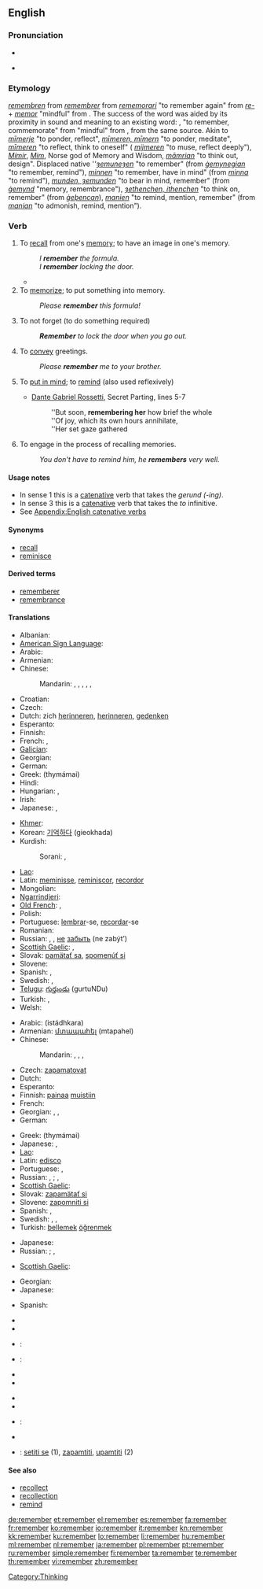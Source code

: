 ==English==

{{rank|American|bad|forward|523|remember|fair|blood|copyright}}

===Pronunciation===
* {{audio|en-us-remember.ogg|Audio (US)}}
* {{audio|En-uk-to remember.ogg|Audio (UK)}}
*: {{rhymes|ɛmbər}}

===Etymology===
{{etyl|enm}} ''[[remembren#Middle English|remembren]]'' from {{etyl|fro}} ''[[remembrer#Old French|remembrer]]'' from {{etyl|LL.}} ''[[rememorari]]'' "to remember again" from ''[[re-]]'' + ''[[memor]]'' "mindful" from {{proto|Indo-European|(s)mer-|to think about, be mindful, remember|lang=}}. The success of the {{fro}} word was aided by its proximity in sound and meaning to an existing {{etyl|gem}} word: {{etyl|ang|-}} {{term|mimorian|lang=ang}}, {{term|mymerian|lang=ang}} "to remember, commemorate" from {{etyl|ang|-}} {{term|mimor|lang=ang}} "mindful" from {{proto|Germanic|mīmr-, maimr-, mimr-|to remember, be mindful|lang=}}, from the same {{proto|Indo-European}} source. Akin to {{etyl|frs|-}} ''[[mimerje|mīmerje]]'' "to ponder, reflect", {{etyl|gml|-}} ''[[mimeren|mīmeren, mīmern]]'' "to ponder, meditate", {{etyl|dum|-}} ''[[mimeren#Middle Dutch|mīmeren]]'' "to reflect, think to oneself" ({{etyl|nld|-}} ''[[mijmeren]]'' "to muse, reflect deeply"), {{etyl|non|-}} ''[[Mímir]]'', ''[[Mim]]'', Norse god of Memory and Wisdom, {{ang}} ''[[mamrian#Old English|māmrian]]'' "to think out, design". Displaced native {{enm}} ''''[[ȝemuneȝen#Middle English|ȝemuneȝen]]'' "to remember" (from {{ang}} ''[[gemynegian#Old English|ġemynegian]]'' "to remember, remind"), {{enm}} ''[[minnen#Middle English|minnen]]'' "to remember, have in mind" (from {{non}} ''[[minna#Old Norse|minna]]'' "to remind"), {{enm}} ''[[ȝemunden#Middle English|munden, ȝemunden]]'' "to bear in mind, remember" (from {{ang}} ''[[gemynd#Old English|ġemynd]]'' "memory, remembrance"), {{enm}} ''[[ȝethenchen#Middle English|ȝethenchen, ithenchen]]'' "to think on, remember" (from {{ang}} ''[[geþencan#Old English|ġeþencan]]''), {{enm}} ''[[manien#Middle English|manien]]'' "to remind, mention, remember" (from {{ang}} ''[[manian#Old English|manian]]'' "to admonish, remind, mention").

===Verb===
{{en-verb}}

# To [[recall]] from one's [[memory]]; to have an image in one's memory.
#: ''I '''remember''' the formula.''
#: ''I '''remember''' locking the door.''
#* {{quote-book|1852|Mrs M.A. Thompson|chapter=The Tutor's Daughter|Graham's American Monthly Magazine of Literature, Art, and Fashion|page=266|url=http://books.google.com/books?id=hdcRAAAAYAAJ&pg=PA266
|passage=In the lightness of my heart I sang catches of songs as my horse gayly bore me along the well-'''remembered''' road.}}
# To [[memorize]]; to put something into memory.
#: ''Please '''remember''' this formula!''
# To not forget (to do something required)
#: '''''Remember''' to lock the door when you go out.''
# To [[convey]] greetings.
#: ''Please '''remember''' me to your brother.''
# {{obsolete}} To [[put in mind]]; to [[remind]] (also used reflexively)
#* [[:w:Dante Gabriel Rossetti|Dante Gabriel Rossetti]], Secret Parting, lines 5-7
#*: ''But soon, '''remembering her''' how brief the whole
#*: ''Of joy, which its own hours annihilate,
#*: ''Her set gaze gathered
# {{intransitive}} To engage in the process of recalling memories.
#: ''You don't have to remind him, he '''remembers''' very well.''

====Usage notes====
* In sense 1 this is a [[catenative]] verb that takes the ''gerund (-ing)''.
* In sense 3 this is a [[catenative]] verb that takes the ''to'' infinitive.
* See [[Appendix:English catenative verbs]]

====Synonyms====
* [[recall]]
* [[reminisce]]

====Derived terms====
* [[rememberer]]
* [[remembrance]]

====Translations====
{{trans-top|to recall from one's memory}}
* Albanian: {{t|sq|kujtoj|xs=Albanian}}
* [[American Sign Language]]: {{tø|ase|OpenA@Sfhead OpenA@BackThumb-ThumbAcross-OpenA@CenterChesthigh-ThumbAcross}}
* Arabic: {{t|ar|تذكر|tr=tadhakkara}}
* Armenian: {{t+|hy|հիշել|tr=hišel}}
* Chinese:
*: Mandarin: {{t|cmn|記得|sc=Hani}}, {{t|cmn|记得|tr=jìde|sc=Hani}}, {{t-|cmn|記憶|sc=Hani}}, {{t-|cmn|记忆|tr=jìyì|sc=Hani}}, {{t-|cmn|回憶|sc=Hani}}, {{t-|cmn|回忆|tr=huíyì|sc=Hani}}
* Croatian: {{t|hr|sjećati se}}
* Czech: {{t-|cs|pamatovat}}
* Dutch: zich [[herinneren]], [[herinneren]], [[gedenken]]
* Esperanto: {{t-|eo|memori|xs=Esperanto}}
* Finnish: {{t+|fi|muistaa}}
* French: {{t+|fr|se rappeler}}, {{t+|fr|se souvenir}}
* [[Galician]]: {{t+|gl|lembrar|xs=Galician}}
* Georgian: {{t|ka|ხსოვნა|tr=xsovna|sc=Geor|xs=Georgian}}
* German: {{t+|de|erinnern|alt=sich erinnern}}
* Greek: {{t+|el|θυμάμαι}} (thymámai)
* Hindi: {{t+|hi|याद करना|tr=yād karnā|xs=Hindi}}
* Hungarian: {{t+|hu|emlékszik}}, {{t+|hu|emlékezik|tr=rare}}
* Irish: {{t-|ga|is cuimhin le|xs=Irish}}
* Japanese: {{t-|ja|思い出す|tr=おもいだす, omoidasu}}, {{t-|ja|覚える|tr=oboeru}}
{{trans-mid}}
* [[Khmer]]: {{t|km|ចាំ|tr=jum|sc=Khmr|xs=Khmer}}
* Korean: [[기억하다]] (gieokhada)
* Kurdish:
*: Sorani: {{t|ku|له‌بیربوون|tr=lebír bún|sc=ku-Arab}}, {{t|ku|هێنانه‌ یاد|tr=hénane yad|sc=ku-Arab}}
* [[Lao]]: {{t-|lo|ຈື່ຈຳ|tr=cyy-cam|sc=Laoo|xs=Lao}}
* Latin: [[meminisse]], [[reminiscor]], [[recordor]]
* Mongolian: {{t|mn|санах|tr=sanah|sc=Cyrl|xs=Mongolian}}
* [[Ngarrindjeri]]: {{tø|nay|porun}}
* [[Old French]]: {{tø|fro|sovenir}}, {{tø|fro|remembrer}}
* Polish: {{t|pl|pamiętać (impf.); zapamiętać (perf.)}}
* Portuguese: [[lembrar]]-se, [[recordar]]-se
* Romanian: {{t+|ro|aminti}}
* Russian: {{t+|ru|вспоминать|tr=vspominát’}} {{impf}}, {{t+|ru|помнить|tr=pómnit’}} {{impf}}, [[не]] [[забыть]] (ne zabýt’)
* [[Scottish Gaelic]]: {{t-|gd|cuimhnich|xs=Scottish Gaelic}},  {{t|gd|meòraich|xs=Scottish Gaelic}}
* Slovak: [[pamätať sa]], [[spomenúť si]]
* Slovene: {{t+|sl|spomniti se}}
* Spanish: {{t+|es|acordar|alt=acordarse}}, {{t+|es|recordar}}
* Swedish: {{t+|sv|komma ihåg}}, {{t+|sv|minnas}}
* [[Telugu]]: [[గుర్తుండు]] (gurtuNDu)
* Turkish: {{t+|tr|hatırlamak}}, {{t|tr|anımsamak}}
* Welsh: {{t-|cy|cofio|xs=Welsh}}
{{trans-bottom}}

{{trans-top|to memorize}}
* Arabic: {{Arab|[[استذكر]]}} (istádhkara)
* Armenian: [[մտապահել]] (mtapahel)
* Chinese:
*: Mandarin: {{t|cmn|記住|sc=Hani}}, {{t|cmn|记住|tr=jìzhu|sc=Hani}}, {{qualifier|mechanically memorize}} {{t|cmn|死記硬背|sc=Hani}}, {{t|cmn|死记硬背|tr=sǐjìyìngbèi|sc=Hani}}
* Czech: [[zapamatovat]]
* Dutch: {{t+|nl|onthouden}}
* Esperanto: {{t-|eo|memori|xs=Esperanto}}
* Finnish: [[painaa]] [[muisti|muistiin]]
* French: {{t+|fr|retenir}}
* Georgian: {{t|ka|დაზეპირება|tr=dazepireba|sc=Geor|xs=Georgian}}, {{t|ka|ზეპირად დასწავლა|tr=zepirad dasts‘avla|sc=Geor|xs=Georgian}}, {{t|ka|დამახსოვრება|tr=damaxsovreba|sc=Geor|xs=Georgian}}
* German: {{t+|de|merken|alt=sich merken}}
{{trans-mid}}
* Greek: {{t+|el|θυμάμαι}} (thymámai)
* Japanese: {{t-|ja|覚える|tr=おぼえる, oboeru}}, {{t-|ja|記憶する|tr=kioku suru}}
* [[Lao]]: {{t-|lo|ຈື່ຈຳ|tr=cyy-cam|sc=Laoo|xs=Lao}}
* Latin: [[edisco]]
* Portuguese: {{t+|pt|decorar}}, {{t+|pt|memorizar}}
* Russian: {{t+|ru|запоминать|tr=zapóminát’}} {{impf}}, {{t+|ru|запомнить|tr=zapómnit’}} {{pf}}; {{t-|ru|не забывать|tr=ne zabyvát’}} {{impf}}, {{t-|ru|не забыть|tr=ne zabýt’}} {{pf}}
* [[Scottish Gaelic]]: {{t|gd|meòraich|xs=Scottish Gaelic}}
* Slovak: [[zapamätať si]]
* Slovene: [[zapomniti si]]
* Spanish: {{t-|es|retener}}, {{t-|es|memorizar}}
* Swedish: {{t+|sv|komma ihåg}}, {{t+|sv|minnas}}, {{t+|sv|memorera}}
* Turkish: [[bellemek]] [[öğrenmek]]
{{trans-bottom}}

{{trans-top|to not forget to do something required}}
* Japanese: {{t|ja|確認する|tr=kakunin suru}}
* Russian: {{t+|ru|помнить|tr=pómnit’}} {{impf}}; {{t-|ru|не забывать|tr=ne zabyvát’}} {{impf}}, {{t-|ru|не забыть|tr=ne zabýt’}} {{pf}}
{{trans-mid}}
* [[Scottish Gaelic]]: {{t-|gd|cuimhnich|xs=Scottish Gaelic}}
{{trans-bottom}}

{{trans-top|to convey greetings}}
* Georgian: {{t|ka|მოკითხვის გადაცემა|tr=mokit‘xvis gadatsema|sc=Geor|xs=Georgian}}
* Japanese: {{t|ja|よろしく伝える|tr=yoroshiku tsutaeru}}
{{trans-mid}}
* Spanish: {{t-|es|darse recuerdos}}
{{trans-bottom}}

{{checktrans-top}}
* {{trreq|Albanian}}
* {{trreq|Hebrew}}
* {{ttbc|Indonesian}}: {{t+|id|ingat|xs=Indonesian}}
* {{ttbc|Italian}}: {{t+|it|ricordarsi}}
* {{trreq|Latvian}}
* {{trreq|Lithuanian}}
{{checktrans-mid}}
* {{trreq|Mongolian}}
* {{trreq|Persian}}
* {{ttbc|Polish}}: {{t+|pl|pamiętać}}
* {{trreq|Romanian}}
* {{ttbc|Serbian}}: [[setiti se]] (1), [[zapamtiti]], [[upamtiti]] (2)
{{checktrans-bottom}}

====See also====
* [[recollect]]
* [[recollection]]
* [[remind]]

[[Category:Thinking]]

[[de:remember]]
[[et:remember]]
[[el:remember]]
[[es:remember]]
[[fa:remember]]
[[fr:remember]]
[[ko:remember]]
[[io:remember]]
[[it:remember]]
[[kn:remember]]
[[kk:remember]]
[[ku:remember]]
[[lo:remember]]
[[li:remember]]
[[hu:remember]]
[[ml:remember]]
[[nl:remember]]
[[ja:remember]]
[[pl:remember]]
[[pt:remember]]
[[ru:remember]]
[[simple:remember]]
[[fi:remember]]
[[ta:remember]]
[[te:remember]]
[[th:remember]]
[[vi:remember]]
[[zh:remember]]